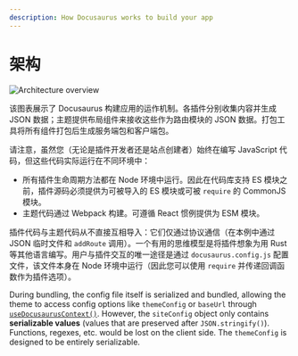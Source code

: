 ```yaml
---
description: How Docusaurus works to build your app
---
```


# 架构


<Zoom>

![Architecture overview](/img/architecture.png)

</Zoom>

该图表展示了 Docusaurus 构建应用的运作机制。各插件分别收集内容并生成 JSON 数据；主题提供布局组件来接收这些作为路由模块的 JSON 数据。打包工具将所有组件打包后生成服务端包和客户端包。

请注意，虽然您（无论是插件开发者还是站点创建者）始终在编写 JavaScript 代码，但这些代码实际运行在不同环境中：

- 所有插件生命周期方法都在 Node 环境中运行。因此在代码库支持 ES 模块之前，插件源码必须提供为可被导入的 ES 模块或可被 `require` 的 CommonJS 模块。
- 主题代码通过 Webpack 构建。可遵循 React 惯例提供为 ESM 模块。

插件代码与主题代码从不直接互相导入：它们仅通过协议通信（在本例中通过 JSON 临时文件和 `addRoute` 调用）。一个有用的思维模型是将插件想象为用 Rust 等其他语言编写。用户与插件交互的唯一途径是通过 `docusaurus.config.js` 配置文件，该文件本身在 Node 环境中运行（因此您可以使用 `require` 并传递回调函数作为插件选项）。

During bundling, the config file itself is serialized and bundled, allowing the theme to access config options like `themeConfig` or `baseUrl` through [`useDocusaurusContext()`](../docusaurus-core.mdx#useDocusaurusContext). However, the `siteConfig` object only contains **serializable values** (values that are preserved after `JSON.stringify()`). Functions, regexes, etc. would be lost on the client side. The `themeConfig` is designed to be entirely serializable.